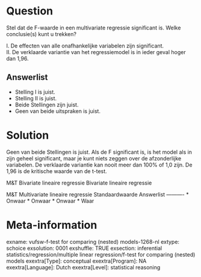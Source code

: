 Question
========
Stel dat de F-waarde in een multivariate regressie significant is. Welke conclusie(s) kunt u trekken?  
  
I. De effecten van alle onafhankelijke variabelen zijn significant.  
II. De verklaarde variantie van het regressiemodel is in ieder geval hoger dan 1,96.

Answerlist
----------
* Stelling I is juist.
* Stelling II is juist.
* Beide Stellingen zijn juist.
* Geen van beide uitspraken is juist.

Solution
========

Geen van beide Stellingen is juist. Als de F significant is, is het model als in zijn geheel significant, maar je kunt niets zeggen over de afzonderlijke variabelen. De verklaarde variantie kan nooit meer dan 100% of 1,0 zijn. De 1,96 is de kritische waarde van de t-test.

M&T Bivariate lineaire regressie Bivariate lineaire regressie

M&T Multivariate lineaire regressie Standaardwaarde
Answerlist
----------
* Onwaar
* Onwaar
* Onwaar
* Waar

Meta-information
================
exname: vufsw-f-test for comparing (nested) models-1268-nl
extype: schoice
exsolution: 0001
exshuffle: TRUE
exsection: inferential statistics/regression/multiple linear regression/f-test for comparing (nested) models
exextra[Type]: conceptual
exextra[Program]: NA
exextra[Language]: Dutch
exextra[Level]: statistical reasoning

